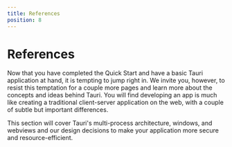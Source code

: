 ```yaml
---
title: References
position: 8
---
```



# References

Now that you have completed the Quick Start and have a basic Tauri application at hand, it is tempting to jump right in. We invite you, however, to resist this temptation for a couple more pages and learn more about the concepts and ideas behind Tauri. You will find developing an app is much like creating a traditional client-server application on the web, with a couple of subtle but important differences.

This section will cover Tauri's multi-process architecture, windows, and webviews and our design decisions to make your application more secure and resource-efficient.

<TableOfContents path="docs/1/references" />
